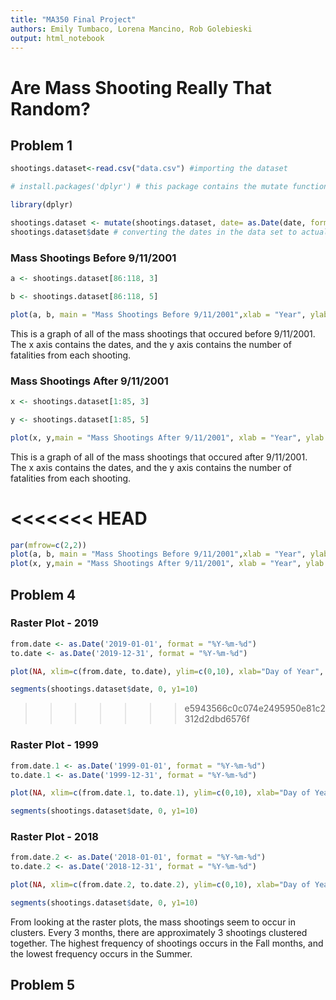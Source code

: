 ```yaml
---
title: "MA350 Final Project"
authors: Emily Tumbaco, Lorena Mancino, Rob Golebieski
output: html_notebook
---
```


# Are Mass Shooting Really That Random? 

## Problem 1 

```r
shootings.dataset<-read.csv("data.csv") #importing the dataset 
```


```r
# install.packages('dplyr') # this package contains the mutate function which we used below 

library(dplyr)

shootings.dataset <- mutate(shootings.dataset, date= as.Date(date, format = "%m/%d/%Y"))
shootings.dataset$date # converting the dates in the data set to actual dates in R
```


### Mass Shootings Before 9/11/2001 

```r
a <- shootings.dataset[86:118, 3]

b <- shootings.dataset[86:118, 5]

plot(a, b, main = "Mass Shootings Before 9/11/2001",xlab = "Year", ylab = "Fatalities")
```
This is a graph of all of the mass shootings that occured before 9/11/2001. The x axis contains the dates, and the y axis contains the number of fatalities from each shooting. 



### Mass Shootings After 9/11/2001 

```r
x <- shootings.dataset[1:85, 3]

y <- shootings.dataset[1:85, 5]

plot(x, y,main = "Mass Shootings After 9/11/2001", xlab = "Year", ylab = "Fatalities")
```
This is a graph of all of the mass shootings that occured after 9/11/2001. The x axis contains the dates, and the y axis contains the number of fatalities from each shooting. 


<<<<<<< HEAD
=======
```r
par(mfrow=c(2,2))
plot(a, b, main = "Mass Shootings Before 9/11/2001",xlab = "Year", ylab = "Fatalities")
plot(x, y,main = "Mass Shootings After 9/11/2001", xlab = "Year", ylab = "Fatalities")
```


## Problem 4 

### Raster Plot - 2019 

```r
from.date <- as.Date('2019-01-01', format = "%Y-%m-%d")
to.date <- as.Date('2019-12-31', format = "%Y-%m-%d")

plot(NA, xlim=c(from.date, to.date), ylim=c(0,10), xlab="Day of Year", ylab="y")

segments(shootings.dataset$date, 0, y1=10)
```
>>>>>>> e5943566c0c074e2495950e81c2312d2dbd6576f


### Raster Plot - 1999 

```r
from.date.1 <- as.Date('1999-01-01', format = "%Y-%m-%d")
to.date.1 <- as.Date('1999-12-31', format = "%Y-%m-%d")

plot(NA, xlim=c(from.date.1, to.date.1), ylim=c(0,10), xlab="Day of Year", ylab="y")

segments(shootings.dataset$date, 0, y1=10)
```


### Raster Plot - 2018

```r
from.date.2 <- as.Date('2018-01-01', format = "%Y-%m-%d")
to.date.2 <- as.Date('2018-12-31', format = "%Y-%m-%d")

plot(NA, xlim=c(from.date.2, to.date.2), ylim=c(0,10), xlab="Day of Year", ylab="y")

segments(shootings.dataset$date, 0, y1=10)
```

From looking at the raster plots, the mass shootings seem to occur in clusters. Every 3 months, there are approximately 3 shootings clustered together. The highest frequency of shootings occurs in the Fall months, and the lowest frequency occurs in the Summer. 


## Problem 5









